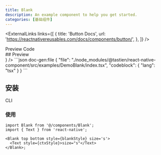 ```yaml
---
title: Blank
description: An example component to help you get started.
categories: [基础组件]
---
```



<ExternalLinks
  links={[
    {
      title: 'Button Docs',
      url: 'https://reactnativereusables.com/docs/components/button/',
    },
  ]}
/>

<div className='h-5' />

<Tabs defaultValue="preview">
  <TabsList>
    <TabsTrigger value="preview">Preview</TabsTrigger>
    <TabsTrigger value="code">Code</TabsTrigger>
  </TabsList>
  <TabsContent value="preview">
    <div id="preview" className='*:hidden scroll-m-20' aria-hidden>
      ## Preview
    </div>
    <PreviewCard preview={<BasicButtonBar />} />
  </TabsContent>
  <TabsContent value="code">
    ```json doc-gen:file
    {
      "file": "./node_modules/@tastien/react-native-component/src/examples/DemoBlank/index.tsx",
      "codeblock": {
        "lang": "tsx"
      }
    }
    ```
  </TabsContent>
</Tabs>

## 安装

<Tabs defaultValue='cli'>
  <TabsList>
    <TabsTrigger id='cli' value='cli'>
      CLI
    </TabsTrigger>
  </TabsList>
  <TabsContent value='cli'>
    <CommandTabs args={['add', 'http://localhost:3000/r/blank.json']} />
  </TabsContent>
</Tabs>

### 使用

```tsx
import Blank from '@/components/Blank';
import { Text } from 'react-native';

<Blank top bottom style={blankStyle} size='s'>
  <Text style={ctxStyle}>size="s"</Text>
</Blank>;
```
